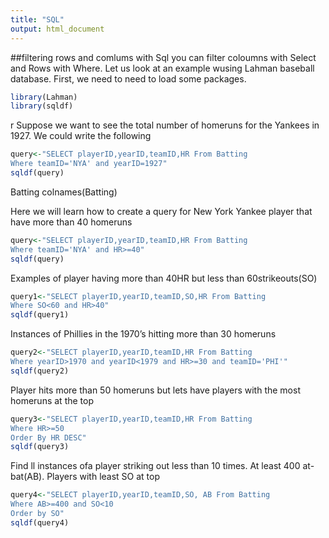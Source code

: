 ```yaml
---
title: "SQL"
output: html_document
---
```


##filtering rows and comlums 
with Sql you can filter coloumns with Select and Rows with Where. Let us look at an example wusing Lahman baseball database. First, we need to need to load some packages. 

```r
library(Lahman)
library(sqldf)
```
r
Suppose we want to see the total number of homeruns for the Yankees in 1927. We could write the following
```r
query<-"SELECT playerID,yearID,teamID,HR From Batting
Where teamID='NYA' and yearID=1927"
sqldf(query)
```
Batting
colnames(Batting)

Here we will learn how to create a query for New York Yankee player that have more than 40 homeruns
```r
query<-"SELECT playerID,yearID,teamID,HR From Batting
Where teamID='NYA' and HR>=40"
sqldf(query)
```
Examples of player having more than 40HR but less than 60strikeouts(SO)
```r
query1<-"SELECT playerID,yearID,teamID,SO,HR From Batting
Where SO<60 and HR>40"
sqldf(query1)
```
Instances of Phillies in the 1970's hitting more than 30 homeruns
```r
query2<-"SELECT playerID,yearID,teamID,HR From Batting
Where yearID>1970 and yearID<1979 and HR>=30 and teamID='PHI'"
sqldf(query2)
```
Player hits more than 50 homeruns but lets have players with the most homeruns at the top 
```r
query3<-"SELECT playerID,yearID,teamID,HR From Batting
Where HR>=50
Order By HR DESC"
sqldf(query3)
```
Find ll instances ofa player striking out less than 10 times. At least 400 at-bat(AB). Players with least SO at top
```r
query4<-"SELECT playerID,yearID,teamID,SO, AB From Batting
Where AB>=400 and SO<10
Order by SO"
sqldf(query4)
```